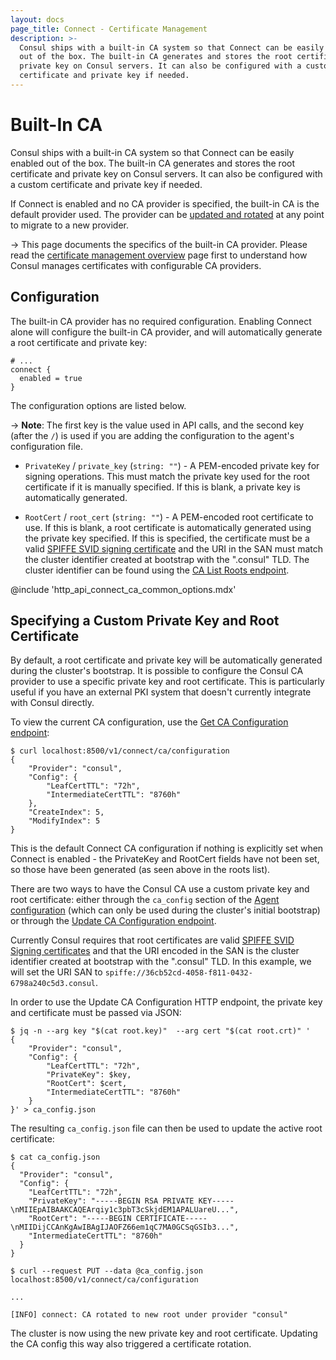```yaml
---
layout: docs
page_title: Connect - Certificate Management
description: >-
  Consul ships with a built-in CA system so that Connect can be easily enabled
  out of the box. The built-in CA generates and stores the root certificate and
  private key on Consul servers. It can also be configured with a custom
  certificate and private key if needed.
---
```


# Built-In CA

Consul ships with a built-in CA system so that Connect can be
easily enabled out of the box. The built-in CA generates and stores the
root certificate and private key on Consul servers. It can also be
configured with a custom certificate and private key if needed.

If Connect is enabled and no CA provider is specified, the built-in
CA is the default provider used. The provider can be
[updated and rotated](/docs/connect/ca#root-certificate-rotation)
at any point to migrate to a new provider.

-> This page documents the specifics of the built-in CA provider.
Please read the [certificate management overview](/docs/connect/ca)
page first to understand how Consul manages certificates with configurable
CA providers.

## Configuration

The built-in CA provider has no required configuration. Enabling Connect
alone will configure the built-in CA provider, and will automatically generate
a root certificate and private key:

<CodeBlockConfig filename="/etc/consul.d/config.hcl">

```hcl
# ...
connect {
  enabled = true
}
```

</CodeBlockConfig>

The configuration options are listed below.

-> **Note**: The first key is the value used in API calls, and the second key
   (after the `/`) is used if you are adding the configuration to the agent's
   configuration file.

- `PrivateKey` / `private_key` (`string: ""`) - A PEM-encoded private key
  for signing operations. This must match the private key used for the root
  certificate if it is manually specified. If this is blank, a private key
  is automatically generated.

- `RootCert` / `root_cert` (`string: ""`) - A PEM-encoded root certificate
  to use. If this is blank, a root certificate is automatically generated
  using the private key specified. If this is specified, the certificate
  must be a valid
  [SPIFFE SVID signing certificate](https://github.com/spiffe/spiffe/blob/master/standards/X509-SVID.md)
  and the URI in the SAN must match the cluster identifier created at
  bootstrap with the ".consul" TLD. The cluster identifier can be found
  using the [CA List Roots endpoint](/api/connect/ca#list-ca-root-certificates).

@include 'http_api_connect_ca_common_options.mdx'

## Specifying a Custom Private Key and Root Certificate

By default, a root certificate and private key will be automatically
generated during the cluster's bootstrap. It is possible to configure
the Consul CA provider to use a specific private key and root certificate.
This is particularly useful if you have an external PKI system that doesn't
currently integrate with Consul directly.

To view the current CA configuration, use the [Get CA Configuration endpoint](/api/connect/ca#get-ca-configuration):

```shell-session
$ curl localhost:8500/v1/connect/ca/configuration
{
    "Provider": "consul",
    "Config": {
        "LeafCertTTL": "72h",
        "IntermediateCertTTL": "8760h"
    },
    "CreateIndex": 5,
    "ModifyIndex": 5
}
```

This is the default Connect CA configuration if nothing is explicitly set when
Connect is enabled - the PrivateKey and RootCert fields have not been set, so those have
been generated (as seen above in the roots list).

There are two ways to have the Consul CA use a custom private key and root certificate:
either through the `ca_config` section of the [Agent configuration](/docs/agent/config/agent-config-files#connect_ca_config) (which can only be used during the cluster's
initial bootstrap) or through the [Update CA Configuration endpoint](/api/connect/ca#update-ca-configuration).

Currently Consul requires that root certificates are valid [SPIFFE SVID Signing certificates](https://github.com/spiffe/spiffe/blob/master/standards/X509-SVID.md) and that the URI encoded
in the SAN is the cluster identifier created at bootstrap with the ".consul" TLD. In this
example, we will set the URI SAN to `spiffe://36cb52cd-4058-f811-0432-6798a240c5d3.consul`.

In order to use the Update CA Configuration HTTP endpoint, the private key and certificate
must be passed via JSON:

```shell-session
$ jq -n --arg key "$(cat root.key)"  --arg cert "$(cat root.crt)" '
{
    "Provider": "consul",
    "Config": {
        "LeafCertTTL": "72h",
        "PrivateKey": $key,
        "RootCert": $cert,
        "IntermediateCertTTL": "8760h"
    }
}' > ca_config.json
```

The resulting `ca_config.json` file can then be used to update the active root certificate:

```shell-session
$ cat ca_config.json
{
  "Provider": "consul",
  "Config": {
    "LeafCertTTL": "72h",
    "PrivateKey": "-----BEGIN RSA PRIVATE KEY-----\nMIIEpAIBAAKCAQEArqiy1c3pbT3cSkjdEM1APALUareU...",
    "RootCert": "-----BEGIN CERTIFICATE-----\nMIIDijCCAnKgAwIBAgIJAOFZ66em1qC7MA0GCSqGSIb3...",
    "IntermediateCertTTL": "8760h"
  }
}

$ curl --request PUT --data @ca_config.json localhost:8500/v1/connect/ca/configuration

...

[INFO] connect: CA rotated to new root under provider "consul"
```

The cluster is now using the new private key and root certificate. Updating the CA config
this way also triggered a certificate rotation.
